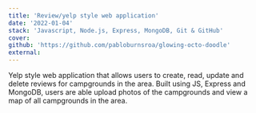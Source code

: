 ```yaml
---
title: 'Review/yelp style web application'
date: '2022-01-04'
stack: 'Javascript, Node.js, Express, MongoDB, Git & GitHub'
cover:
github: 'https://github.com/pabloburnsroa/glowing-octo-doodle'
external:
---
```


Yelp style web application that allows users to create, read, update and delete reviews for campgrounds in the area. Built using JS, Express and MongoDB, users are able upload photos of the campgrounds and view a map of all campgrounds in the area.

